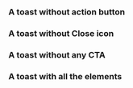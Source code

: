 

### A toast without action button

<Canvas of={ToastComponentStories.NoAction} />

### A toast without Close icon

<Canvas of={ToastComponentStories.NoCloseIcon} />

### A toast without any CTA

<Canvas of={ToastComponentStories.NoAllActions} />

### A toast with all the elements

<Canvas of={ToastComponentStories.withAllElements} />
